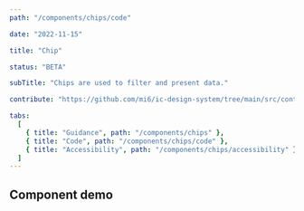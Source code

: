 ```yaml
---
path: "/components/chips/code"

date: "2022-11-15"

title: "Chip"

status: "BETA"

subTitle: "Chips are used to filter and present data."

contribute: "https://github.com/mi6/ic-design-system/tree/main/src/content/structured/components/chips"

tabs:
  [
    { title: "Guidance", path: "/components/chips" },
    { title: "Code", path: "/components/chips/code" },
    { title: "Accessibility", path: "/components/chips/accessibility" },
  ]
---
```



## Component demo

<IcAlert
  heading="Coming soon"
  message="Chip component is currently in development."
  variant="info"
/>

